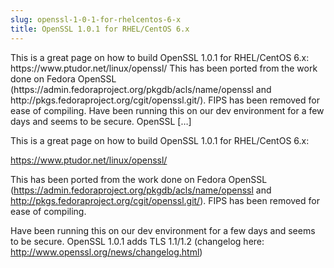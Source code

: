 ```yaml
---
slug: openssl-1-0-1-for-rhelcentos-6-x
title: OpenSSL 1.0.1 for RHEL/CentOS 6.x
---
```

<p>This is a great page on how to build OpenSSL 1.0.1 for RHEL/CentOS 6.x: https://www.ptudor.net/linux/openssl/ This has been ported from the work done on Fedora OpenSSL (https://admin.fedoraproject.org/pkgdb/acls/name/openssl and http://pkgs.fedoraproject.org/cgit/openssl.git/). FIPS has been removed for ease of compiling. Have been running this on our dev environment for a few days and seems to be secure. OpenSSL [&hellip;]</p>


<!--truncate-->
This is a great page on how to build OpenSSL 1.0.1 for RHEL/CentOS 6.x:  

<a href="https://www.ptudor.net/linux/openssl/">https://www.ptudor.net/linux/openssl/</a>  

This has been ported from the work done on Fedora OpenSSL (<a href="https://admin.fedoraproject.org/pkgdb/acls/name/openssl ">https://admin.fedoraproject.org/pkgdb/acls/name/openssl</a> and <a href="http://pkgs.fedoraproject.org/cgit/openssl.git/">http://pkgs.fedoraproject.org/cgit/openssl.git/</a>). FIPS has been removed for ease of compiling.  

Have been running this on our dev environment for a few days and seems to be secure. OpenSSL 1.0.1 adds TLS 1.1/1.2 (changelog here: <a href="http://www.openssl.org/news/changelog.html">http://www.openssl.org/news/changelog.html</a>)  

